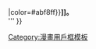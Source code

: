 {{Userbox
  |border-c = #339933
  |border-s = 2
  |id-c     = #ffffff
  |id-s     = 9
  |id-fc    = #ff00cc
  |id-lh    = 1.2
  |info-c   = #ff4dc4
  |info-s   = 9
  |info-fc  = #ffffff
  |id       = アイ<br>アム<br>ゴッド!!
  |info     = 這個用戶使用戒指的力量，[[花鈴的魔法戒|{{font|神化成|color=#ffffff}}'''{{font|{{#if:{{{1|}}}|{{{1}}}|智慧女神}}{{#if:{{{2|}}}|「{{{2}}}」|「雅典娜」}}|color=#abf8ff}}''']]。<br>'''''{{font|「I AM GOD!!」|color=#49ff49}}'''''
}}
<includeonly>[[Category:喜歡花鈴的魔法戒的維基人|{{PAGENAME}}]]</includeonly><noinclude>
{{Documentation}}
{{DEFAULTSORT:Kamichama Karin}}
[[Category:喜歡花鈴的魔法戒的維基人| ]]
[[Category:漫畫用戶框模板]]
</noinclude>